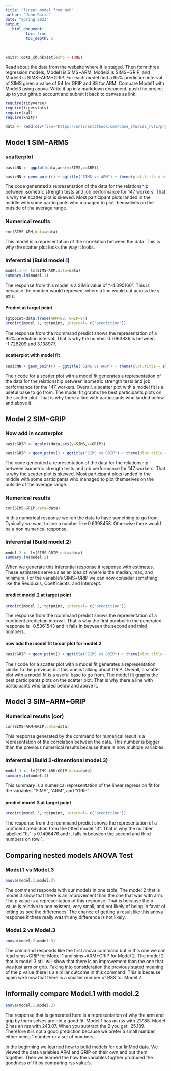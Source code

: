 ```yaml
---
title: "linear model from Web"
author: "John Garza"
date: "Spring 2023"
output:
   html_document:
         toc: true
         toc_depth: 5
        
---
```


```r
knitr::opts_chunk$set(echo = TRUE)
```

Read about the data from the website where it is staged.  Then form three regression models; Model1 is SIMS~ARM, Model2 is SIMS~GRIP, and Model3 is SIMS~ARM+GRIP. For each model find a 95% prediction interval of SIMS given a value of 94  for GRIP and 88 for ARM. Compare Model1 with Model3 using anova. Write it up in a markdown document, push the project up to your github account and submit it back to canvas as link. 

 


```r
require(tidyverse)
require(tigerstats)
require(rgl)
require(knitr)

```

```r
data <- read.csv(file="https://onlinestatbook.com/case_studies_rvls/physical_strength/data.txt",sep="",header=TRUE)  

```

## Model 1 SIM~ARMS

### scatterplot

```r
basicNN <- ggplot(data,aes(y=SIMS,x=ARM))
```

```r
basicNN + geom_point() + ggtitle("SIMS vs ARM") + theme(plot.title = element_text(hjust = 0.5, size = 20))
```

The code generated a representation of the data for the relationship between isometric strength tests and job performance for 147 workers. That is why the scatter plot is skewed. Most participant plots landed in the middle with some participants who managed to plot themselves on the outside of the average range.  



### Numerical results
```r
cor(SIMS~ARM,data=data)
```
This model is a representation of the correlation between the data. This is why the scatter plot looks the way it looks.

### Inferential  (Build model.1)
```r
model.1 <- lm(SIMS~ARM,data=data)
summary.lm(model.1)
```
The response from this model is a SIMS value of "-4.095160". This is because the number would represent where a line would cut across the y axis.

#### Predict at target point
```r
tgtpoint=data.frame(ARM=88, GRIP=94)
predict(model.1, tgtpoint, interval= c("prediction"))
```

The response from the rcommand predict shows the representation of a 95% prediction interval. That is why the number 0.7063836 is between -1.726209 and 3.138977.

#### scatterplot with model fit

```r
basicNN + geom_point() + ggtitle("SIMS vs ARM") + theme(plot.title = element_text(hjust = 0.5, size = 20)) + geom_smooth(method=lm)
```
  
The r code for a scatter plot with a model fit generates a representation of the data for the relationship between isometric strength tests and job performance for the 147 workers. Overall, a scatter plot with a model fit is a useful base to go from. The model fit graphs the best participants plots on the scatter plot. That is why there a line with participants who landed below and above it.

## Model 2 SIM~GRIP

### Now add in scatterplot

```r
basicGRIP <- ggplot(data,aes(y=SIMS,x=GRIP))
```
```r
basicGRIP + geom_point() + ggtitle("SIMS vs GRIP") + theme(plot.title = element_text(hjust = 0.5, size = 20))
```

The code generated a representation of the data for the relationship between isometric strength tests and job performance for 147 workers. That is why the scatter plot is skewed. Most participant plots landed in the middle with some participants who managed to plot themselves on the outside of the average range.


### Numerical results 

```r
cor(SIMS~GRIP,data=data)
```
In this numerical response we ran the data to have something to go from. Typically we want to see a number like 0.6398458. Otherwise there would be a non numerical response. 

### Inferential  (Build model.2)

```r
model.2 <- lm(SIMS~GRIP,data=data)
summary.lm(model.2)
```
  
When we generate this inferential response it response with estimates. These estimates serve us as an idea of where is the median, max, and minimum. For the variable's SIMS~GRIP we can now consider something like the Residuals, Coefficients, and Intercept.       

#### predict model.2 at target point

```r
predict(model.2, tgtpoint, interval= c("prediction"))
```

The response from the rcommand predict shows the representation of a confident prediction interval. That is why the first number in the generated response is -0.5361543 and it falls in between the second and third numbers.

#### now add the model fit to our plot for model.2

```r
basicGRIP + geom_point() + ggtitle("SIMS vs GRIP") + theme(plot.title = element_text(hjust = 0.5, size = 20)) + geom_smooth(method=lm)
```  

The r code for a scatter plot with a model fit generates a representation similar to the previous but this one is talking about GRIP. Overall, a scatter plot with a model fit is a useful base to go from. The model fit graphs the best participants plots on the scatter plot. That is why there a line with participants who landed below and above it.

## Model 3 SIM~ARM+GRIP

### Numerical results (cor)

```r
cor(SIMS~ARM+GRIP,data=data)
```

This response generated by the command for numerical result is a representation of the correlation between the data. This number is bigger than the previous numerical results because there is now multiple variables.
  
### Inferential  (Build 2-dimentional model.3)

```r
model.3 <- lm(SIMS~ARM+GRIP,data=data)
summary.lm(model.3)
```

This summary is a numerical representation of the linear regression fit for the variables "SIMS", "ARM", and "GRIP".        


#### predict model.3 at target point

```r
predict(model.3, tgtpoint, interval= c("prediction"))
```

The response from the rcommand predict shows the representation of a confident prediction from the fitted model "3". That is why the number labelled "fit" is 0.1496476 and it falls in between the second and third numbers on row 1.
  

## Comparing nested models ANOVA Test

### Model.1 vs Model.3

```r
anova(model.1,model.3)
```

The command responds with our models in one table. The model 2 that is model 3 show that there is an improvement than the one that was with arm. The p value is a representation of this response. That is because the p value is relative to non existent, very small, and not likely of being in favor of letting us see the differences. The chance of getting a result like this anova response if there really wasn't any difference is not likely.  

### Model.2 vs Model.3

```r
anova(model.2,model.3)
```

The command responds like the first anova command but in this one we can read sims~GRIP for Model 1 and sims~ARM+GRIP for Model 2. The model 2 that is model 3 still will show that there is an improvement than the one that was just arm or grip. Taking into consideration the previous stated meaning of the p value there is a similar outcome in this command. This is because again we know that there is a smaller number of RSS for Model 2. 


## Informally compare Model.1 with model.2

```r
anova(model.1,model.2)
```

The response that is generated here is a representation of why the arm and grip by them selves are not a good fit. Model 1 has an rss with 217.88. Model 2 has an rss with 243.07. When you subtract the 2 you get -25.189. Therefore it is not a good prediction because we prefer a small number, either being 1 number or a set of numbers.

In the beginning we learned how to build models for our linMod data. We viewed the data variables ARM and GRIP on their own and put them together. Then we learned the how the variables togther produced the goodness of fit by comparing rss value's.   
